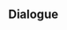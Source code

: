 {{Genius Invokation TCG Stage
|type         = Serious Showdown
|character    = Xingqiu
|group        = Invitation Board
|requirement  = 7
|introduction = "Hoho, you look confident indeed. I foresee that today's match shall be a trying one..."<br />{{Color|bp|Special Rule: "Xingqiu" starts with the Talent Card "The Scent Remained" equipped.}}
|objective_1  = Achieve victory
|reward_1     = Lucky Coin*1000
|lineup       = Xingqiu;Chongyun;Xiangling
|action       = The Scent Remained;Wine-Stained Tricorne;Lucky Dog's Silver Circlet;Instructor's Cap;Chef Mao;NRE;Sweet Madame;Mushroom Pizza;Mondstadt Hash Brown;Lotus Flower Crisp;Adeptus' Temptation;Strategize;Changing Shifts;I Haven't Lost Yet!;Starsigns;The Scent Remained;Wine-Stained Tricorne;Lucky Dog's Silver Circlet;Instructor's Cap;Chef Mao;NRE;Sweet Madame;Mushroom Pizza;Mondstadt Hash Brown;Lotus Flower Crisp;Adeptus' Temptation;Strategize;Changing Shifts;I Haven't Lost Yet!;Starsigns
}}

==Dialogue==
{{Transclude|Genius Invokation TCG/Stage/Xingqiu|Serious Showdown}}